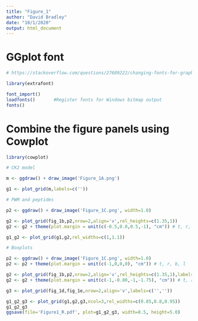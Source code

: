 ```yaml
---
title: "Figure_1"
author: "David Bradley"
date: "10/1/2020"
output: html_document
---
```


# GGplot font

```r

# https://stackoverflow.com/questions/27689222/changing-fonts-for-graphs-in-r

library(extrafont)

font_import()
loadfonts()       #Register fonts for Windows bitmap output
fonts() 

```

# Combine the figure panels using Cowplot

```r

library(cowplot)

# CK2 model

m <- ggdraw() + draw_image('Figure_1A.png')

g1 <- plot_grid(m,labels=c(''))

# PWM and peptides

p2 <- ggdraw() + draw_image('Figure_1C.png', width=1.0)

g2 <- plot_grid(fig_1b,p2,nrow=2,align='v',rel_heights=c(1.35,1))
g2 <- g2 + theme(plot.margin = unit(c(-0.5,0.0,0.5,-1), "cm")) # t, r, b, l

g1_g2 <- plot_grid(g1,g2,rel_widths=c(1,1.1))

# Boxplots

p2 <- ggdraw() + draw_image('Figure_1C.png', width=1.0)
p2 <- p2 + theme(plot.margin = unit(c(-1,0,0,0), "cm")) # t, r, b, l

g2 <- plot_grid(fig_1b,p2,nrow=2,align='v',rel_heights=c(1.35,1),labels=c('',''))
g2 <- g2 + theme(plot.margin = unit(c(-1,-0.80,-1,-1.75), "cm")) # t, r, b, l

g3 <- plot_grid(fig_1d,fig_1e,nrow=2,align='v',labels=c('',''))

g1_g2_g3 <- plot_grid(g1,g2,g3,ncol=3,rel_widths=c(0.85,0.8,0.95))
g1_g2_g3
ggsave(file='Figure1_R.pdf', plot=g1_g2_g3, width=8.5, height=5.0)
  
```

